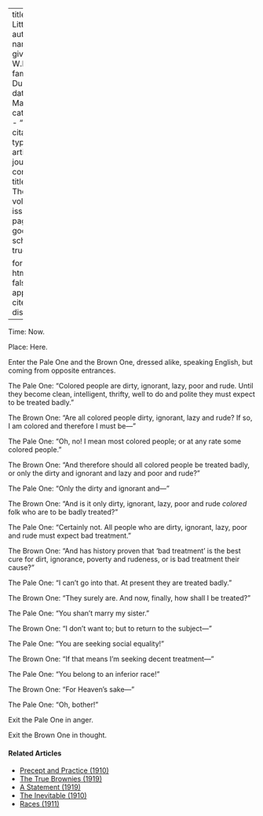 
---
title: 'A Little Play'
author:
  - name:
      given: W.E.B.
      family: Du Bois
date: Mar. 1914
categories: 
  - ""
citation: 
  type: article-journal
  container-title: The Crisis
  volume: 7
  issue: 5
  page: 241
google-scholar: true

format:
  html:
    toc: false
    appendix-cite-as: display
---



Time: Now.

Place: Here.

Enter the Pale One and the Brown One, dressed alike, speaking English, but coming from opposite entrances.

The Pale One: "Colored people are dirty, ignorant, lazy, poor and rude. Until they become clean, intelligent, thrifty, well to do and polite they must expect to be treated badly."

The Brown One: "Are all colored people dirty, ignorant, lazy and rude? If so, I am colored and therefore I must be---"

The Pale One: "Oh, no! I mean most colored people; or at any rate some colored people."

The Brown One: "And therefore should all colored people be treated badly, or only the dirty and ignorant and lazy and poor and rude?"

The Pale One: "Only the dirty and ignorant and---"

The Brown One: "And is it only dirty, ignorant, lazy, poor and rude *colored* folk who are to be badly treated?"

The Pale One: "Certainly not. All people who are dirty, ignorant, lazy, poor and rude must expect bad treatment."

The Brown One: "And has history proven that 'bad treatment' is the best cure for dirt, ignorance, poverty and rudeness, or is bad treatment their cause?"

The Pale One: "I can't go into that. At present they are treated badly."

The Brown One: "They surely are. And now, finally, how shall I be treated?"

The Pale One: "You shan't marry my sister."

The Brown One: "I don't want to; but to return to the subject---"

The Pale One: "You are seeking social equality!"

The Brown One: "If that means I'm seeking decent treatment---"

The Pale One: "You belong to an inferior race!"

The Brown One: "For Heaven's sake---"

The Pale One: "Oh, bother!"

Exit the Pale One in anger.

Exit the Brown One in thought.

<!-- Similar articles start here -->
<div  class="clear-wrap"></div>

#### Related Articles

* [Precept and Practice (1910)](/Volumes/01/02/precept_and_practice.html)
* [The True Brownies (1919)](/Volumes/18/06/true_brownies.html)
* [A Statement (1919)](/Volumes/19/01/statement.html)
* [The Inevitable (1910)](/Volumes/01/02/inevitable.html)
* [Races (1911)](/Volumes/02/04/races.html)

<!-- Similar articles end here -->